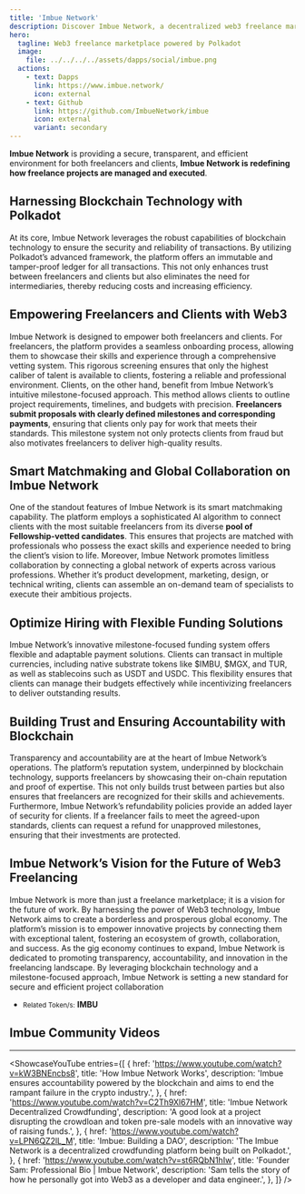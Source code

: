 ```yaml
---
title: 'Imbue Network'
description: Discover Imbue Network, a decentralized web3 freelance marketplace powered by Polkadot, offering secure and efficient project collaboration.
hero:
  tagline: Web3 freelance marketplace powered by Polkadot
  image: 
    file: ../../../../assets/dapps/social/imbue.png
  actions:
    - text: Dapps
      link: https://www.imbue.network/
      icon: external
    - text: Github
      link: https://github.com/ImbueNetwork/imbue
      icon: external
      variant: secondary
---
```



**Imbue Network** is providing a secure, transparent, and efficient environment for both freelancers and clients, **Imbue Network is redefining how freelance projects are managed and executed**.

## Harnessing Blockchain Technology with Polkadot
At its core, Imbue Network leverages the robust capabilities of blockchain technology to ensure the security and reliability of transactions. By utilizing Polkadot’s advanced framework, the platform offers an immutable and tamper-proof ledger for all transactions. This not only enhances trust between freelancers and clients but also eliminates the need for intermediaries, thereby reducing costs and increasing efficiency.

## Empowering Freelancers and Clients with Web3
Imbue Network is designed to empower both freelancers and clients. For freelancers, the platform provides a seamless onboarding process, allowing them to showcase their skills and experience through a comprehensive vetting system. This rigorous screening ensures that only the highest caliber of talent is available to clients, fostering a reliable and professional environment.
Clients, on the other hand, benefit from Imbue Network’s intuitive milestone-focused approach. This method allows clients to outline project requirements, timelines, and budgets with precision. **Freelancers submit proposals with clearly defined milestones and corresponding payments**, ensuring that clients only pay for work that meets their standards. This milestone system not only protects clients from fraud but also motivates freelancers to deliver high-quality results.

## Smart Matchmaking and Global Collaboration on Imbue Network
One of the standout features of Imbue Network is its smart matchmaking capability. The platform employs a sophisticated AI algorithm to connect clients with the most suitable freelancers from its diverse **pool of Fellowship-vetted candidates**. This ensures that projects are matched with professionals who possess the exact skills and experience needed to bring the client’s vision to life.
Moreover, Imbue Network promotes limitless collaboration by connecting a global network of experts across various professions. Whether it’s product development, marketing, design, or technical writing, clients can assemble an on-demand team of specialists to execute their ambitious projects.

## Optimize Hiring with Flexible Funding Solutions
Imbue Network’s innovative milestone-focused funding system offers flexible and adaptable payment solutions. Clients can transact in multiple currencies, including native substrate tokens like $IMBU, $MGX, and TUR, as well as stablecoins such as USDT and USDC. This flexibility ensures that clients can manage their budgets effectively while incentivizing freelancers to deliver outstanding results.

## Building Trust and Ensuring Accountability with Blockchain
Transparency and accountability are at the heart of Imbue Network’s operations. The platform’s reputation system, underpinned by blockchain technology, supports freelancers by showcasing their on-chain reputation and proof of expertise. This not only builds trust between parties but also ensures that freelancers are recognized for their skills and achievements.
Furthermore, Imbue Network’s refundability policies provide an added layer of security for clients. If a freelancer fails to meet the agreed-upon standards, clients can request a refund for unapproved milestones, ensuring that their investments are protected.

## Imbue Network’s Vision for the Future of Web3 Freelancing
Imbue Network is more than just a freelance marketplace; it is a vision for the future of work. By harnessing the power of Web3 technology, Imbue Network aims to create a borderless and prosperous global economy. The platform’s mission is to empower innovative projects by connecting them with exceptional talent, fostering an ecosystem of growth, collaboration, and success.
As the gig economy continues to expand, Imbue Network is dedicated to promoting transparency, accountability, and innovation in the freelancing landscape. By leveraging blockchain technology and a milestone-focused approach, Imbue Network is setting a new standard for secure and efficient project collaboration
- <small>Related Token/s:</small> **IMBU**

## Imbue Community Videos
------------
<ShowcaseYouTube
  entries={[
        {
        href: 'https://www.youtube.com/watch?v=kW3BNEncbs8',
      title: 'How Imbue Network Works',
      description: 'Imbue ensures accountability powered by the blockchain and aims to end the rampant failure in the crypto industry.',
    },
            {
        href: 'https://www.youtube.com/watch?v=C2Th9Xl67HM',
      title: 'Imbue Network Decentralized Crowdfunding',
      description: 'A good look at a project disrupting the crowdloan and token pre-sale models with an innovative way of raising funds.',
    },
                {
        href: 'https://www.youtube.com/watch?v=LPN6QZ2lL_M',
      title: 'Imbue: Building a DAO',
      description: 'The Imbue Network is a decentralized crowdfunding platform being built on Polkadot.',
    },
                {
        href: 'https://www.youtube.com/watch?v=st6RQbN1hIw',
      title: 'Founder Sam: Professional Bio | Imbue Network',
      description: 'Sam tells the story of how he personally got into Web3 as a developer and data engineer.',
    },
  ]} />
